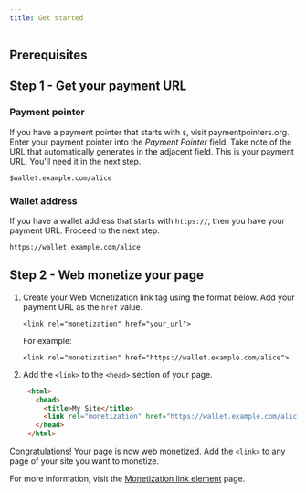 ```yaml
---
title: Get started
---
```



## Prerequisites

<Wallet />

## Step 1 - Get your payment URL

### Payment pointer

If you have a payment pointer that starts with `$`, visit <LinkOut href='https://paymentpointers.org/'>paymentpointers.org</LinkOut>. Enter your payment pointer into the _Payment Pointer_ field. Take note of the URL that automatically generates in the adjacent field. This is your payment URL. You'll need it in the next step.

```http title="Example"
$wallet.example.com/alice
```

### Wallet address

If you have a wallet address that starts with `https://`, then you have your payment URL. Proceed to the next step.

```http title="Example"
https://wallet.example.com/alice
```

## Step 2 - Web monetize your page

<Steps>

1. Create your Web Monetization link tag using the format below. Add your payment URL as the `href` value.

   ```http
   <link rel="monetization" href="your_url">
   ```

   For example:

   ```http
   <link rel="monetization" href="https://wallet.example.com/alice">
   ```

2. Add the `<link>` to the `<head>` section of your page.
   ```html title="Example" wrap
    <html>
      <head>
        <title>My Site</title>
        <link rel="monetization" href="https://wallet.example.com/alice">
      </head>
    </html>
    ```
</Steps>

Congratulations! Your page is now web monetized. Add the `<link>` to any page of your site you want to monetize.

For more information, visit the [Monetization link element](/developers/link-element) page.